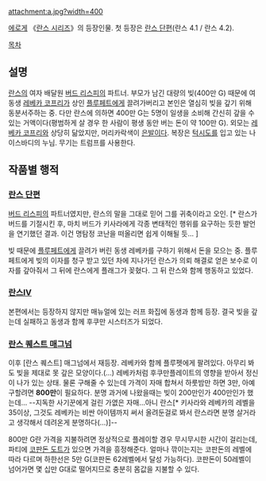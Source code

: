 attachment:a.jpg?width=400

[[에로게]] 《[[란스 시리즈]]》의 등장인물. 첫 등장은 [[란스 단편]](란스 4.1 / 란스 4.2).

[[목차]]
== 설명 ==
[[란스]]의 여자 배달원 [[버드 리스피]]의 파트너. 부모가 남긴 대량의 빚(400만 G) 때문에 여동생 [[레베카 코프리]]가 상인 [[플루페트]]에게 끌려가버리고 본인은 열심히 빚을 갚기 위해 동분서주하는 중. 다만 란스에 의하면 400만 G는 5명이 일생을 소비해 간신히 갚을 수 있는 거액이다(평범하게 살 경우 한 사람이 평생 동안 버는 돈이 약 100만 G). 외모는 [[레베카 코프리]]와 상당히 닮았지만, 머리카락색이 [[은발]]이다. 복장은 [[턱시도]]를 입고 있는 나이스바디의 누님. 무기는 트럼프를 사용한다.

== 작품별 행적 ==
=== [[란스 단편]] ===
[[버드 리스피]]의 파트너였지만, 란스의 말을 그대로 믿어 그를 귀축이라고 오인. [* 란스가 버드를 기절시킨 후, 마치 버드가 키사라에게 각종 변태적인 행위를 요구하는 듯한 발언을 연기했던 결과. 이건 명탐정 코난을 떠올리면 쉽게 이해될 듯... ] 

빚 때문에 [[플루페트]]에게 끌려가 버린 동생 레베카를 구하기 위해서 돈을 모으는 중.
플루페트에게 빚의 이자를 청구 받고 있던 차에 지나가던 란스가 의뢰 해결로 얻은 보수로 이자를 갚아줘서 그 뒤에 란스에게 플래그가 꽂혔다. 그 뒤 란스와 함께 행동하고 있었다. 


=== [[란스Ⅳ]] ===
본편에서는 등장하지 않지만 매뉴얼에 있는 러프 화집에 동생과 함께 등장. 결국 빚을 갚는데 실패하고 동생과 함께 후쿠만 시스터즈가 되었다.

=== [[란스 퀘스트 매그넘]] ===
이후 [란스 퀘스트] 매그넘에서 재등장. 레베카와 함께 플루펫에게 팔려있다. 아무리 봐도 빚을 제대로 못 갚은 모양이다.(…) 레베카처럼 후쿠만플레이트의 영향을 받아서 정신이 나가 있는 상태. 물론 구해줄 수 있는데 가격이 자매 합쳐서 하룻밤만 하면 3만, 아예 구할려면 '''800만'''이 필요하다. 분명 과거에 나왔을때는 빚이 200만인가 400만인가 했는데… --지독한 사기꾼에게 걸린 가엾은 자매…아니 란스[* 키사라와 레베카의 레벨을 35이상, 그것도 레베카는 비싼 아이템까지 써서 올려둔걸로 봐서 란스라면 분명 살거라고 생각해서 데려온게 분명하다(…)]--

800만 G란 가격을 지불하려면 정상적으로 플레이할 경우 무시무시한 시간이 걸리는데, 파티에 [[코판돈 도트]]가 있으면 가격을 흥정해준다. 얼마나 깎이는지는 코판돈의 레벨에 따라 다르며 하한선은 5만 G(코판돈 62레벨에서 달성 가능하다). 코판돈이 50레벨이 넘어가면 몇 십만 G대로 떨어지므로 충분히 몸값을 지불할 수 있다.
